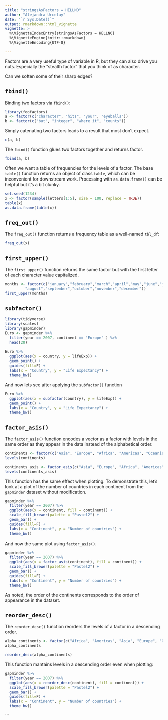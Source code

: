 ```yaml
---
title: "stringsAsFactors = HELLNO"
author: "Alejandra Urcelay"
date: "`r Sys.Date()`"
output: rmarkdown::html_vignette
vignette: >
  %\VignetteIndexEntry{stringsAsFactors = HELLNO}
  %\VignetteEngine{knitr::rmarkdown}
  %\VignetteEncoding{UTF-8}

---
```


Factors are a very useful type of variable in R, but they can also drive you nuts. Especially the "stealth factor" that you think of as character.

Can we soften some of their sharp edges?

## `fbind()`
Binding two factors via `fbind()`:

```r
library(foofactors)
a <- factor(c("character", "hits", "your", "eyeballs"))
b <- factor(c("but", "integer", "where it", "counts"))
```

Simply catenating two factors leads to a result that most don't expect.

```r
c(a, b)
```

The `fbind()` function glues two factors together and returns factor.

```r
fbind(a, b)
```

Often we want a table of frequencies for the levels of a factor. The base `table()` function returns an object of class `table`, which can be inconvenient for downstream work.  Processing with `as.data.frame()` can be helpful but it's a bit clunky.

```r
set.seed(1234)
x <- factor(sample(letters[1:5], size = 100, replace = TRUE))
table(x)
as.data.frame(table(x))
```


## `freq_out()`

The `freq_out()` function returns a frequency table as a well-named `tbl_df`:

```r
freq_out(x)
```



## `first_upper()`

The `first_upper()` function returns the same factor but with the first letter of each character value capitalized.

```r
months <- factor(c("january","february","march","april","may","june","july",
         "august","september","october","november","december"))
first_upper(months)
```

## `subfactor()`

```r
library(tidyverse)
library(scales)
library(gapminder)
Euro <- gapminder %>%
  filter(year == 2007, continent == "Europe" ) %>% 
  head(20)

Euro %>%
  ggplot(aes(x = country, y = lifeExp)) +
  geom_point() +
  guides(fill=F) +
  labs(x = "Country", y = "Life Expectancy") +
  theme_bw()

```

And now lets see after applying the `subfactor()` function
```r
Euro %>%
  ggplot(aes(x = subfactor(country), y = lifeExp)) +
  geom_point() +
  labs(x = "Country", y = "Life Expectancy") +
  theme_bw()

```


## `factor_asis()`

The `factor_asis()` function encodes a vector as a factor with levels in the same order as they appear in the data instead of the alphabetical order.

```r
continents <- factor(c("Asia", "Europe", "Africa", "Americas", "Oceania"))
levels(continents)

continents_asis <- factor_asis(c("Asia", "Europe", "Africa", "Americas", "Oceania"))
levels(continents_asis)
```

This function has the same effect when plotting. To demonstrate this, let's look at a plot of the number of countries in each continent from the `gapminder` dataset without modification.

```r
gapminder %>%
  filter(year == 2007) %>%
  ggplot(aes(x = continent, fill = continent)) +
  scale_fill_brewer(palette = "Pastel2") +
  geom_bar() +
  guides(fill=F) +
  labs(x = "Continent", y = "Number of countries") +
  theme_bw()

```

And now the same plot using `factor_asis()`.

```r
gapminder %>%
  filter(year == 2007) %>%
  ggplot(aes(x = factor_asis(continent), fill = continent)) +
  scale_fill_brewer(palette = "Pastel2") +
  geom_bar() +
  guides(fill=F) +
  labs(x = "Continent", y = "Number of countries") +
  theme_bw()
```

As noted, the order of the continents corresponds to the order of appearance in the dataset. 


## `reorder_desc()`

The `reorder_desc()` function reorders the levels of a factor in a descending order. 

```r
alpha_continents <- factor(c("Africa", "Americas", "Asia", "Europe", "Oceania"))
alpha_continents

reorder_desc(alpha_continents)
```

This function mantains levels in a descending order even when plotting:

```r
gapminder %>%
  filter(year == 2007) %>%
  ggplot(aes(x = reorder_desc(continent), fill = continent)) +
  scale_fill_brewer(palette = "Pastel2") +
  geom_bar() +
  guides(fill=F) +
  labs(x = "Continent", y = "Number of countries") +
  theme_bw()
```
```





